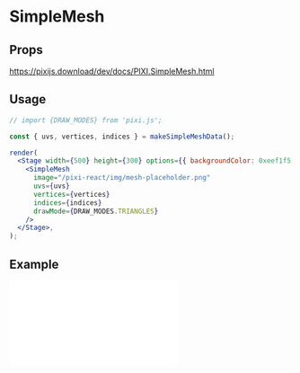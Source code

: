 # SimpleMesh

## Props

https://pixijs.download/dev/docs/PIXI.SimpleMesh.html

## Usage

```jsx live noInline
// import {DRAW_MODES} from 'pixi.js';

const { uvs, vertices, indices } = makeSimpleMeshData();

render(
  <Stage width={500} height={300} options={{ backgroundColor: 0xeef1f5 }}>
    <SimpleMesh
      image="/pixi-react/img/mesh-placeholder.png"
      uvs={uvs}
      vertices={vertices}
      indices={indices}
      drawMode={DRAW_MODES.TRIANGLES}
    />
  </Stage>,
);
```

## Example

<iframe
  height={500}
  scrolling="no"
  title="Mesh"
  src="//codepen.io/inlet/embed/69e7153234c4e01232a7dbc50bbceb40/?height=300&theme-id=33987&default-tab=result&embed-version=2"
  frameBorder="no"
  allowFullScreen={true}
  style={{ width: '100%' }}
/>
